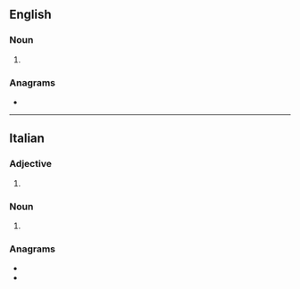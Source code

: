 ==English==

===Noun===
{{head|en|noun form}}

# {{plural of|en|contadina}}

===Anagrams===
* {{anagrams|en|a=acdeinnot|contained}}

----

==Italian==

===Adjective===
{{head|it|adjective form}}

# {{feminine plural of|it|contadino}}

===Noun===
{{head|it|noun form|g=f}}
# {{plural of|it|contadina}}

===Anagrams===
* {{l|it|citandone}}
* {{l|it|decantino}}